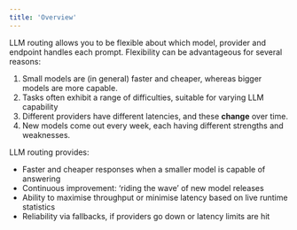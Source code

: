 ```yaml
---
title: 'Overview'
---
```


LLM routing allows you to be flexible about which model, provider and endpoint handles
each prompt. Flexibility can be advantageous for several reasons:

1. Small models are (in general) faster and cheaper, whereas bigger models are more capable.
2. Tasks often exhibit a range of difficulties, suitable for varying LLM capability
3. Different providers have different latencies, and these **change** over time.
4. New models come out every week, each having different strengths and weaknesses.

LLM routing provides:

- Faster and cheaper responses when a smaller model is capable of answering
- Continuous improvement: ‘riding the wave’ of new model releases
- Ability to maximise throughput or minimise latency based on live runtime statistics
- Reliability via fallbacks, if providers go down or latency limits are hit
